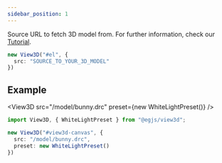 ```yaml
---
sidebar_position: 1
---
```



<OptionDescriptor type="string | null" defaultVal="null" />

Source URL to fetch 3D model from.
For further information, check our [Tutorial](/docs/loading-model).

```ts
new View3D("#el", {
  src: "SOURCE_TO_YOUR_3D_MODEL"
})
```

## Example
<View3D src="/model/bunny.drc" preset={new WhiteLightPreset()} />

```ts
import View3D, { WhiteLightPreset } from "@egjs/view3d";

new View3D("#view3d-canvas", {
  src: "/model/bunny.drc",
  preset: new WhiteLightPreset()
})
```
